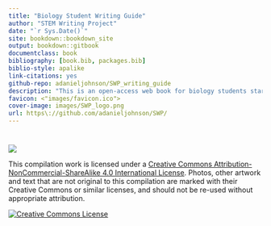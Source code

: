 ```yaml
--- 
title: "Biology Student Writing Guide"
author: "STEM Writing Project"
date: "`r Sys.Date()`"
site: bookdown::bookdown_site
output: bookdown::gitbook
documentclass: book
bibliography: [book.bib, packages.bib]
biblio-style: apalike
link-citations: yes
github-repo: adanieljohnson/SWP_writing_guide
description: "This is an open-access web book for biology students starting out in scientific writing. We developed and released it on a open platform so teachers can modify it to meet their particular needs. "
favicon: <"images/favicon.ico">
cover-image: images/SWP_logo.png
url: https\://github.com/adanieljohnson/SWP/
---
```

#  {-}
![](images/SWP_logo.png)

This compilation work is licensed under a [Creative Commons Attribution-NonCommercial-ShareAlike 4.0 International License](http://creativecommons.org/licenses/by-nc-sa/4.0/). Photos, other artwork and text that are not original to this compilation are marked with their Creative Commons or similar licenses, and should not be re-used without appropriate attribution. 

<a rel="license" href="http://creativecommons.org/licenses/by-nc-sa/4.0/"><img alt="Creative Commons License" style="border-width:0" src="https://i.creativecommons.org/l/by-nc-sa/4.0/88x31.png" /></a>
